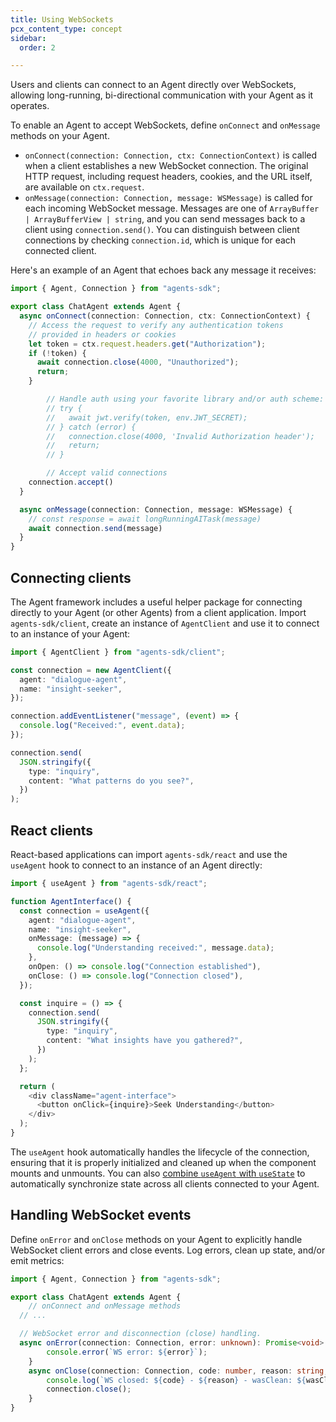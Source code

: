 ```yaml
---
title: Using WebSockets
pcx_content_type: concept
sidebar:
  order: 2

---
```



Users and clients can connect to an Agent directly over WebSockets, allowing long-running, bi-directional communication with your Agent as it operates.

To enable an Agent to accept WebSockets, define `onConnect` and `onMessage` methods on your Agent.

* `onConnect(connection: Connection, ctx: ConnectionContext)` is called when a client establishes a new WebSocket connection. The original HTTP request, including request headers, cookies, and the URL itself, are available on `ctx.request`.
* `onMessage(connection: Connection, message: WSMessage)` is called for each incoming WebSocket message. Messages are one of `ArrayBuffer | ArrayBufferView | string`, and you can send messages back to a client using `connection.send()`. You can distinguish between client connections by checking `connection.id`, which is unique for each connected client.

Here's an example of an Agent that echoes back any message it receives:

<TypeScriptExample>

```ts
import { Agent, Connection } from "agents-sdk";

export class ChatAgent extends Agent {
  async onConnect(connection: Connection, ctx: ConnectionContext) {
  	// Access the request to verify any authentication tokens
    // provided in headers or cookies
    let token = ctx.request.headers.get("Authorization");
    if (!token) {
      await connection.close(4000, "Unauthorized");
      return;
    }

		// Handle auth using your favorite library and/or auth scheme:
 		// try {
		// 	 await jwt.verify(token, env.JWT_SECRET);
		// } catch (error) {
		// 	 connection.close(4000, 'Invalid Authorization header');
		// 	 return;
		// }

		// Accept valid connections
  	connection.accept()
  }

  async onMessage(connection: Connection, message: WSMessage) {
    // const response = await longRunningAITask(message)
    await connection.send(message)
  }
}
```

</TypeScriptExample>

## Connecting clients

The Agent framework includes a useful helper package for connecting directly to your Agent (or other Agents) from a client application. Import `agents-sdk/client`, create an instance of `AgentClient` and use it to connect to an instance of your Agent:

<TypeScriptExample>

```ts
import { AgentClient } from "agents-sdk/client";

const connection = new AgentClient({
  agent: "dialogue-agent",
  name: "insight-seeker",
});

connection.addEventListener("message", (event) => {
  console.log("Received:", event.data);
});

connection.send(
  JSON.stringify({
    type: "inquiry",
    content: "What patterns do you see?",
  })
);
```

</TypeScriptExample>

## React clients

React-based applications can import `agents-sdk/react` and use the `useAgent` hook to connect to an instance of an Agent directly:

<TypeScriptExample>

```ts
import { useAgent } from "agents-sdk/react";

function AgentInterface() {
  const connection = useAgent({
    agent: "dialogue-agent",
    name: "insight-seeker",
    onMessage: (message) => {
      console.log("Understanding received:", message.data);
    },
    onOpen: () => console.log("Connection established"),
    onClose: () => console.log("Connection closed"),
  });

  const inquire = () => {
    connection.send(
      JSON.stringify({
        type: "inquiry",
        content: "What insights have you gathered?",
      })
    );
  };

  return (
    <div className="agent-interface">
      <button onClick={inquire}>Seek Understanding</button>
    </div>
  );
}

```
</TypeScriptExample>

The `useAgent` hook automatically handles the lifecycle of the connection, ensuring that it is properly initialized and cleaned up when the component mounts and unmounts. You can also [combine `useAgent` with `useState`](/agents/examples/manage-and-sync-state/) to automatically synchronize state across all clients connected to your Agent.

## Handling WebSocket events

Define `onError` and `onClose` methods on your Agent to explicitly handle WebSocket client errors and close events. Log errors, clean up state, and/or emit metrics:

<TypeScriptExample>

```ts
import { Agent, Connection } from "agents-sdk";

export class ChatAgent extends Agent {
 	// onConnect and onMessage methods
  // ...

  // WebSocket error and disconnection (close) handling.
  async onError(connection: Connection, error: unknown): Promise<void> {
		console.error(`WS error: ${error}`);
	}
	async onClose(connection: Connection, code: number, reason: string, wasClean: boolean): Promise<void> {
		console.log(`WS closed: ${code} - ${reason} - wasClean: ${wasClean}`);
		connection.close();
	}
}

```

</TypeScriptExample>
